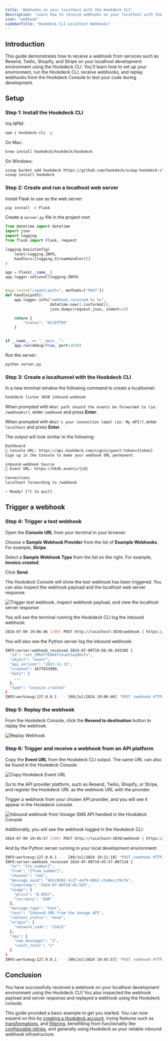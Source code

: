 ```yaml
---
title: 'Webhooks on your localhost with the Hookdeck CLI'
description: 'Learn how to receive webhooks on your localhost with the Hookdeck CLI'
icon: "webhook"
sidebarTitle: "Hookdeck CLI Localhost Webhooks"
---
```


## Introduction

This guide demonstrates how to receive a webhook from services such as Resend, Twilio, Shopify, and Stripe on your localhost development environment using the Hookdeck CLI. You'll learn how to set up your environment, run the Hookdeck CLI, receive webhooks, and replay webhooks from the Hookdeck Console to test your code during development.

## Setup

### Step 1: Install the Hookdeck CLI

Via NPM:

```sh
npm i hookdeck-cli -g
```

On Mac:

```sh
brew install hookdeck/hookdeck/hookdeck
```

On Windows:

```sh
scoop bucket add hookdeck https://github.com/hookdeck/scoop-hookdeck-cli.git
scoop install hookdeck
```

### Step 2: Create and run a localhost web server

Install Flask to use as the web server:

```sh
pip install -U Flask
```

Create a `server.py` file in the project root:

```python
from datetime import datetime
import json
import logging
from flask import Flask, request

logging.basicConfig(
    level=logging.INFO,
    handlers=[logging.StreamHandler()]
)

app = Flask(__name__)
app.logger.setLevel(logging.INFO)


@app.route("/<path:path>", methods=["POST"])
def handle(path):
    app.logger.info("webhook_received %s %s",
                    datetime.now().isoformat(),
                    json.dumps(request.json, indent=2))

    return {
        "status": "ACCEPTED"
    }


if __name__ == "__main__":
    app.run(debug=True, port=3030)
```

Run the server:

```sh
python server.py
```

### Step 3: Create a localtunnel with the Hookdeck CLI

In a new terminal window the following command to create a localtunnel:

```sh
hookdeck listen 3030 inbound-webhook
```

When prompted with `What path should the events be forwarded to (ie: /webhooks)?`, enter `/webhook` and press **Enter**.

When prompted with `What's your connection label (ie: My API)?`, enter `localhost` and press **Enter**.

The output will look similar to the following:

```sh
Dashboard
👤 Console URL: https://api.hookdeck.com/signin/guest?token={token}
Sign up in the Console to make your webhook URL permanent.

inbound-webhook Source
🔌 Event URL: https://hkdk.events/{id}

Connections
localhost forwarding to /webhook

> Ready! (^C to quit)
```

## Trigger a webhook

### Step 4: Trigger a test webhook

Open the **Console URL** from your terminal in your browser.

Choose a **Sample Webhook Provider** from the list of **Example Webhooks**. For example, **Stripe**.

Select a **Sample Webhook Type** from the list on the right. For example, **invoice.created**.

Click **Send**.

The Hookdeck Console will show the test webhook has been triggered. You can also inspect the webhook payload and the localhost web server response.

![Trigger test webhook, inspect webhook payload, and view the localhost server response](../images/hookdeck-hello-world/trigger-inspect-webhook.gif)

You will see the terminal running the Hookdeck CLI log the inbound webhook:

```sh
2024-07-09 19:06:46 [200] POST http://localhost:3030/webhook | https://console.hookdeck.com/?event_id={id}
```

You will also see the Python server log the inbound webhook:

```sh
INFO:server:webhook_received 2024-07-09T19:06:46.043305 {
  "id": "evt_1MhUT7E0b6fckueStwy86nfu",
  "object": "event",
  "api_version": "2022-11-15",
  "created": 1677833999,
  "data": {
    ...
  },
  "type": "invoice.created"
}
INFO:werkzeug:127.0.0.1 - - [09/Jul/2024 19:06:46] "POST /webhook HTTP/1.1" 200 -
```

### Step 5: Replay the webhook

From the Hookdeck Console, click the **Resend to destination** button to replay the webhook.

![Replay Webhook](../images/hookdeck-hello-world/replay-webhook.gif)

### Step 6: Trigger and receive a webhook from an API platform

Copy the **Event URL** from the Hookdeck CLI output. The same URL can also be found in the Hookdeck Console.

![Copy Hookdeck Event URL](../images/hookdeck-hello-world/hookdeck-console-webhook-url.png)

Go to the API provider platform, such as Resend, Twilio, Shopify, or Stripe, and register the Hookdeck URL as the webhook URL with the provider.

Trigger a webhook from your chosen API provider, and you will see it appear in the Hookdeck console.

![Inbound webhook from Vonage SMS API handled in the Hookdeck Console](../images/hookdeck-hello-world/trigger-inspect-webhook.gif)

Additionally, you will see the webhook logged in the Hookdeck CLI:

```sh
2024-07-09 19:45:57 [200] POST http://localhost:3030/webhook | https://console.hookdeck.com/?event_id={id}
```

And by the Python server running in your local development environment:

```sh
INFO:werkzeug:127.0.0.1 - - [09/Jul/2024 19:21:19] "POST /webhook HTTP/1.1" 200 -
INFO:server:webhook_received 2024-07-09T19:45:57.087114 {
  "to": "{to_number}",
  "from": "{from_number}",
  "channel": "sms",
  "message_uuid": "461c9502-3c2f-4af9-8862-c5a8eccf6cfe",
  "timestamp": "2024-07-09T18:45:56Z",
  "usage": {
    "price": "0.0057",
    "currency": "EUR"
  },
  "message_type": "text",
  "text": "Inbound SMS from the Vonage API",
  "context_status": "none",
  "origin": {
    "network_code": "23415"
  },
  "sms": {
    "num_messages": "1",
    "count_total": "1"
  }
}
INFO:werkzeug:127.0.0.1 - - [09/Jul/2024 19:45:57] "POST /webhook HTTP/1.1" 200 -
```

## Conclusion

You have successfully received a webhook on your localhost development environment using the Hookdeck CLI! You also inspected the webhook payload and server response and replayed a webhook using the Hookdeck console.

This guide provided a basic example to get you started. You can now expand on this by [creating a Hookdeck account](https://dashboard.hookdeck.com/signup?ref=curious-mints), trying features such as [transformations](https://hookdeck.com/docs/transformations?ref=curious-mints), and [filtering](https://hookdeck.com/docs/transformations?ref=curious-mints), benefitting from functionality like [configurable retries](https://hookdeck.com/docs/retries?ref=curious-mints), and generally using Hookdeck as your reliable inbound webhook infrastructure.


